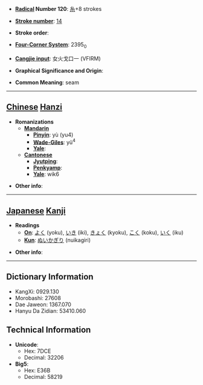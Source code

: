 * '''[[Wiktionary:Chinese radical index| Radical]] Number 120''': [[Wiktionary:Chinese radical index 糸|糸]]+8 strokes

* '''[[Wiktionary:Chinese total strokes index|Stroke number]]''': [[Wiktionary:Chinese total strokes index 14|14]]

* '''Stroke order''': 

* '''[[Wiktionary:Chinese four corner index|Four-Corner System]]''': 2395<sub>0</sub>

* '''[[Wiktionary:Chinese Cangjie index|Cangjie input]]''': 女火戈口一 (VFIRM)

* '''Graphical Significance and Origin''': 

* '''Common Meaning''': seam

----

== [[Chinese]] [[Hanzi]] ==

* '''Romanizations'''
** '''[[Mandarin]]'''
*** '''[[Pinyin]]''': yù (yu4)
*** '''[[Wade-Giles]]''': yü<sup>4</sup>
*** '''[[Yale]]''': 
** '''[[Cantonese]]'''
*** '''[[Jyutping]]''':
*** '''[[Penkyamp]]''': 
*** '''[[Yale]]''': wik6

* '''Other info''': 

----

== [[Japanese]] [[Kanji]] ==

* '''Readings'''
** '''[[On]]''': [[よく]] (yoku), [[いき]] (iki), [[きょく]] (kyoku), [[こく]] (koku), [[いく]] (iku)
** '''[[Kun]]''': [[ぬいかぎり]] (nuikagiri)

* '''Other info''':  

----

== Dictionary Information ==

* KangXi: 0929.130
* Morobashi: 27608
* Dae Jaweon: 1367.070
* Hanyu Da Zidian: 53410.060

== Technical Information ==

* '''Unicode''':
** Hex: 7DCE
** Decimal: 32206
* '''Big5''':
** Hex: E36B
** Decimal: 58219